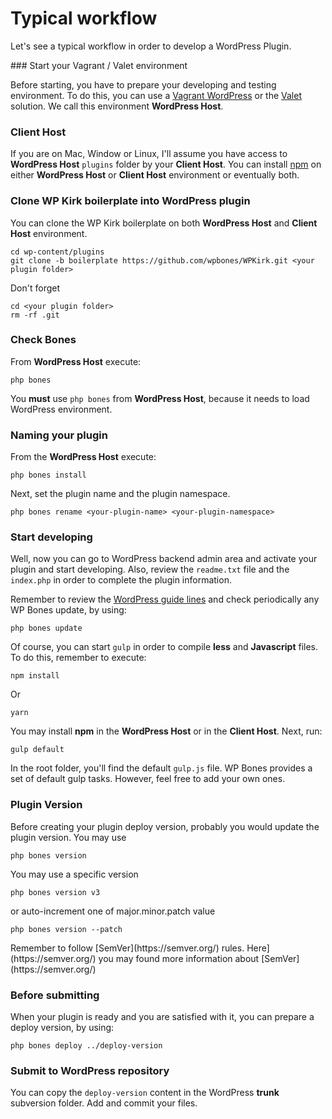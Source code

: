 
# Typical workflow

Let's see a typical workflow in order to develop a WordPress Plugin.

<Steps>
### Start your Vagrant / Valet environment

Before starting, you have to prepare your developing and testing environment. To do this, you can use a [Vagrant WordPress](https://github.com/gfazioli/VagrantUbuntu) or the [Valet](https://laravel.com/docs/5.2/valet) solution.
We call this environment **WordPress Host**.

### Client Host

If you are on Mac, Window or Linux, I'll assume you have access to **WordPress Host** `plugins` folder by your **Client Host**.
You can install [npm](https://www.npmjs.com/) on either **WordPress Host** or **Client Host** environment or eventually both.

### Clone WP Kirk boilerplate into WordPress plugin

You can clone the WP Kirk boilerplate on both **WordPress Host** and **Client Host** environment.

```shell copy
cd wp-content/plugins
git clone -b boilerplate https://github.com/wpbones/WPKirk.git <your plugin folder>
```

Don't forget

```shell copy
cd <your plugin folder>
rm -rf .git
```

### Check Bones

From **WordPress Host** execute:

```shell copy
php bones
```

You **must** use `php bones` from **WordPress Host**, because it needs to load WordPress environment.

### Naming your plugin

From the **WordPress Host** execute:

```shell copy
php bones install
```

Next, set the plugin name and the plugin namespace.

```shell copy
php bones rename <your-plugin-name> <your-plugin-namespace>
```

### Start developing

Well, now you can go to WordPress backend admin area and activate your plugin and start developing.
Also, review the `readme.txt` file and the `index.php` in order to complete the plugin information.

Remember to review the [WordPress guide lines](before-submit-to-wordpress-repository) and check periodically any WP Bones update, by using:

```shell copy
php bones update
```

Of course, you can start `gulp` in order to compile **less** and **Javascript** files.
To do this, remember to execute:

```shell copy
npm install
```

Or

```shell copy
yarn
```

You may install **npm** in the **WordPress Host** or in the **Client Host**. Next, run:

```shell copy
gulp default
```

In the root folder, you'll find the default `gulp.js` file. WP Bones provides a set of default gulp tasks.
However, feel free to add your own ones.

### Plugin Version

Before creating your plugin deploy version, probably you would update the plugin version. You may use

```shell copy
php bones version
```

You may use a specific version

```shell copy
php bones version v3
```

or auto-increment one of major.minor.patch value

```shell copy
php bones version --patch
```

<Callout type="info">
Remember to follow [SemVer](https://semver.org/) rules.
Here](https://semver.org/) you may found more information about [SemVer](https://semver.org/)
</Callout>


### Before submitting

When your plugin is ready and you are satisfied with it, you can prepare a deploy version, by using:

```shell copy
php bones deploy ../deploy-version
```

### Submit to WordPress repository

You can copy the `deploy-version` content in the WordPress **trunk** subversion folder. Add and commit your files.

</Steps>